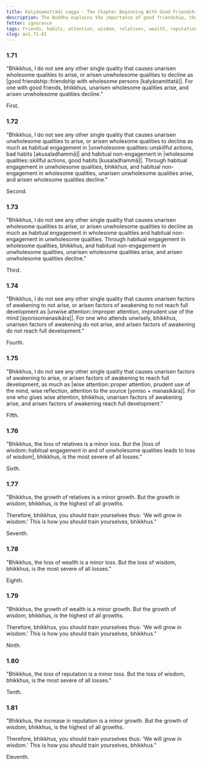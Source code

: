 ```yaml
---
title: Kalyāṇamittādi vagga - The Chapter Beginning With Good Friendship
description: The Buddha explains the importance of good friendship, the consequences of habitual engagement in unwholesome and wholesome qualities, wise and unwise attention, the loss or increase of relatives, wealth, and reputation contrasted with the loss or increase of wisdom.
fetter: ignorance
tags: friends, habits, attention, wisdom, relatives, wealth, reputation, wholesome, unwholesome, an, an1
slug: an1.71-81
---
```


### 1.71

"Bhikkhus, I do not see any other single quality that causes unarisen wholesome qualities to arise, or arisen unwholesome qualities to decline as \|good friendship::friendship with wholesome persons [kalyāṇamittatā]|. For one with good friends, bhikkhus, unarisen wholesome qualities arise, and arisen unwholesome qualities decline."

First.

### 1.72

"Bhikkhus, I do not see any other single quality that causes unarisen unwholesome qualities to arise, or arisen wholesome qualities to decline as much as habitual engagement in \|unwholesome qualities::unskillful actions, bad habits [akusaladhammā]| and habitual non-engagement in \|wholesome qualities::skillful actions, good habits [kusaladhammā]|. Through habitual engagement in unwholesome qualities, bhikkhus, and habitual non-engagement in wholesome qualities, unarisen unwholesome qualities arise, and arisen wholesome qualities decline."

Second.

### 1.73

"Bhikkhus, I do not see any other single quality that causes unarisen wholesome qualities to arise, or arisen unwholesome qualities to decline as much as habitual engagement in wholesome qualities and habitual non-engagement in unwholesome qualities. Through habitual engagement in wholesome qualities, bhikkhus, and habitual non-engagement in unwholesome qualities, unarisen wholesome qualities arise, and arisen unwholesome qualities decline."

Third.

### 1.74

"Bhikkhus, I do not see any other single quality that causes unarisen factors of awakening to not arise, or arisen factors of awakening to not reach full development as \|unwise attention::improper attention, imprudent use of the mind [ayonisomanasikāra]|. For one who attends unwisely, bhikkhus, unarisen factors of awakening do not arise, and arisen factors of awakening do not reach full development."

Fourth.

### 1.75

"Bhikkhus, I do not see any other single quality that causes unarisen factors of awakening to arise, or arisen factors of awakening to reach full development, as much as \|wise attention::proper attention, prudent use of the mind, wise reflection, attention to the source [yoniso + manasikāra]|. For one who gives wise attention, bhikkhus, unarisen factors of awakening arise, and arisen factors of awakening reach full development."

Fifth.

### 1.76

"Bhikkhus, the loss of relatives is a minor loss. But the \|loss of wisdom::habitual engagement in and of unwholesome qualities leads to loss of wisdom|, bhikkhus, is the most severe of all losses."

Sixth.

### 1.77

"Bhikkhus, the growth of relatives is a minor growth. But the growth in wisdom, bhikkhus, is the highest of all growths.

Therefore, bhikkhus, you should train yourselves thus: 'We will grow in wisdom.' This is how you should train yourselves, bhikkhus."

Seventh.

### 1.78

"Bhikkhus, the loss of wealth is a minor loss. But the loss of wisdom, bhikkhus, is the most severe of all losses."

Eighth.

### 1.79

"Bhikkhus, the growth of wealth is a minor growth. But the growth of wisdom, bhikkhus, is the highest of all growths.

Therefore, bhikkhus, you should train yourselves thus: 'We will grow in wisdom.' This is how you should train yourselves, bhikkhus."

Ninth.

### 1.80

"Bhikkhus, the loss of reputation is a minor loss. But the loss of wisdom, bhikkhus, is the most severe of all losses."

Tenth.

### 1.81

"Bhikkhus, the increase in reputation is a minor growth. But the growth of wisdom, bhikkhus, is the highest of all growths.

Therefore, bhikkhus, you should train yourselves thus: 'We will grow in wisdom.' This is how you should train yourselves, bhikkhus."

Eleventh.